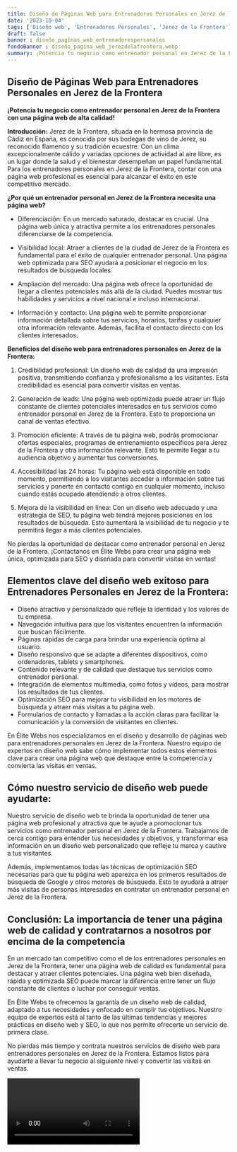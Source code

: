 ```yaml
---
title: Diseño de Páginas Web para Entrenadores Personales en Jerez de la Frontera
date: '2023-10-04'
tags: ['Diseño web', 'Entrenadores Personales', 'Jerez de la Frontera']
draft: false
banner : diseño_paginas_web_entrenadorespersonales
fondoBanner : diseño_pagina_web_jerezdelafrontera.webp
summary: ¡Potencia tu negocio como entrenador personal en Jerez de la Frontera con una página web de alta calidad!
---
```


## Diseño de Páginas Web para Entrenadores Personales en Jerez de la Frontera

**¡Potencia tu negocio como entrenador personal en Jerez de la Frontera con una página web de alta calidad!**

**Introducción:**
Jerez de la Frontera, situada en la hermosa provincia de Cádiz en España, es conocida por sus bodegas de vino de Jerez, su reconocido flamenco y su tradición ecuestre. Con un clima excepcionalmente cálido y variadas opciones de actividad al aire libre, es un lugar donde la salud y el bienestar desempeñan un papel fundamental. Para los entrenadores personales en Jerez de la Frontera, contar con una página web profesional es esencial para alcanzar el éxito en este competitivo mercado.

**¿Por qué un entrenador personal en Jerez de la Frontera necesita una página web?**

- Diferenciación: En un mercado saturado, destacar es crucial. Una página web única y atractiva permite a los entrenadores personales diferenciarse de la competencia.

- Visibilidad local: Atraer a clientes de la ciudad de Jerez de la Frontera es fundamental para el éxito de cualquier entrenador personal. Una página web optimizada para SEO ayudará a posicionar el negocio en los resultados de búsqueda locales.

- Ampliación del mercado: Una página web ofrece la oportunidad de llegar a clientes potenciales más allá de la ciudad. Puedes mostrar tus habilidades y servicios a nivel nacional e incluso internacional.

- Información y contacto: Una página web te permite proporcionar información detallada sobre tus servicios, horarios, tarifas y cualquier otra información relevante. Además, facilita el contacto directo con los clientes interesados.

**Beneficios del diseño web para entrenadores personales en Jerez de la Frontera:**

1. Credibilidad profesional: Un diseño web de calidad da una impresión positiva, transmitiendo confianza y profesionalismo a los visitantes. Esta credibilidad es esencial para convertir visitas en ventas.

2. Generación de leads: Una página web optimizada puede atraer un flujo constante de clientes potenciales interesados en tus servicios como entrenador personal en Jerez de la Frontera. Esto te proporciona un canal de ventas efectivo.

3. Promoción eficiente: A través de tu página web, podrás promocionar ofertas especiales, programas de entrenamiento específicos para Jerez de la Frontera y otra información relevante. Esto te permite llegar a tu audiencia objetivo y aumentar tus conversiones.

4. Accesibilidad las 24 horas: Tu página web está disponible en todo momento, permitiendo a los visitantes acceder a información sobre tus servicios y ponerte en contacto contigo en cualquier momento, incluso cuando estás ocupado atendiendo a otros clientes.

5. Mejora de la visibilidad en línea: Con un diseño web adecuado y una estrategia de SEO, tu página web tendrá mejores posiciones en los resultados de búsqueda. Esto aumentará la visibilidad de tu negocio y te permitirá llegar a más clientes potenciales.

No pierdas la oportunidad de destacar como entrenador personal en Jerez de la Frontera. ¡Contáctanos en Élite Webs para crear una página web única, optimizada para SEO y diseñada para convertir visitas en ventas!

<GifSeo />

<Cta />

## Elementos clave del diseño web exitoso para Entrenadores Personales en Jerez de la Frontera:

- Diseño atractivo y personalizado que refleje la identidad y los valores de tu empresa.
- Navegación intuitiva para que los visitantes encuentren la información que buscan fácilmente.
- Páginas rápidas de carga para brindar una experiencia óptima al usuario.
- Diseño responsivo que se adapte a diferentes dispositivos, como ordenadores, tablets y smartphones.
- Contenido relevante y de calidad que destaque tus servicios como entrenador personal.
- Integración de elementos multimedia, como fotos y vídeos, para mostrar los resultados de tus clientes.
- Optimización SEO para mejorar tu visibilidad en los motores de búsqueda y atraer más visitas a tu página web.
- Formularios de contacto y llamadas a la acción claras para facilitar la comunicación y la conversión de visitantes en clientes.

En Élite Webs nos especializamos en el diseño y desarrollo de páginas web para entrenadores personales en Jerez de la Frontera. Nuestro equipo de expertos en diseño web sabe cómo implementar todos estos elementos clave para crear una página web que destaque entre la competencia y convierta las visitas en ventas.

## Cómo nuestro servicio de diseño web puede ayudarte:

Nuestro servicio de diseño web te brinda la oportunidad de tener una página web profesional y atractiva que te ayude a promocionar tus servicios como entrenador personal en Jerez de la Frontera. Trabajamos de cerca contigo para entender tus necesidades y objetivos, y transformar esa información en un diseño web personalizado que refleje tu marca y cautive a tus visitantes.

Además, implementamos todas las técnicas de optimización SEO necesarias para que tu página web aparezca en los primeros resultados de búsqueda de Google y otros motores de búsqueda. Esto te ayudará a atraer más visitas de personas interesadas en contratar un entrenador personal en Jerez de la Frontera.

## Conclusión: La importancia de tener una página web de calidad y contratarnos a nosotros por encima de la competencia

En un mercado tan competitivo como el de los entrenadores personales en Jerez de la Frontera, tener una página web de calidad es fundamental para destacar y atraer clientes potenciales. Una página web bien diseñada, rápida y optimizada SEO puede marcar la diferencia entre tener un flujo constante de clientes o luchar por conseguir ventas.

En Élite Webs te ofrecemos la garantía de un diseño web de calidad, adaptado a tus necesidades y enfocado en cumplir tus objetivos. Nuestro equipo de expertos está al tanto de las últimas tendencias y mejores prácticas en diseño web y SEO, lo que nos permite ofrecerte un servicio de primera clase.

No pierdas más tiempo y contrata nuestros servicios de diseño web para entrenadores personales en Jerez de la Frontera. Estamos listos para ayudarte a llevar tu negocio al siguiente nivel y convertir las visitas en ventas.

<Video />

<CtaBot job='Entrenadores Personales' city='Jerez de la Frontera'/>

<Gmaps query='Jerez de la Frontera+españa+maps' />